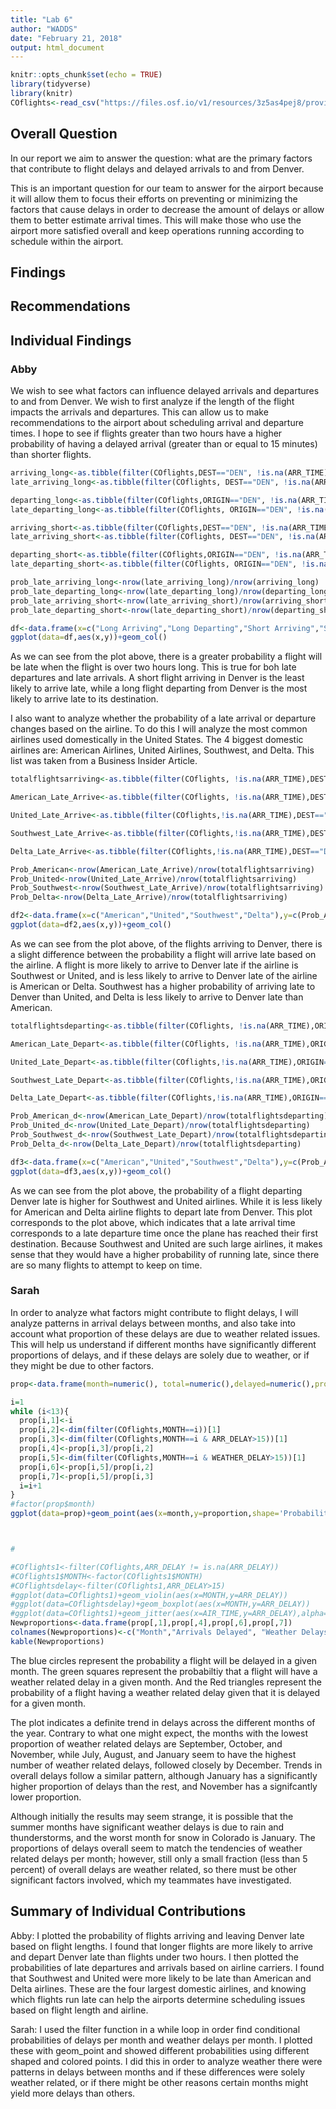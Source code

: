 ---
title: "Lab 6"
author: "WADDS"
date: "February 21, 2018"
output: html_document
---

```{r setup, include=FALSE}
knitr::opts_chunk$set(echo = TRUE)
library(tidyverse)
library(knitr)
COflights<-read_csv("https://files.osf.io/v1/resources/3z5as4pej8/providers/osfstorage/5a8ca28f57103100104584db")
```

## Overall Question

In our report we aim to answer the question: what are the primary factors that contribute to flight delays and delayed arrivals to and from Denver.

This is an important question for our team to answer for the airport because it will allow them to focus their efforts on preventing or minimizing the factors that cause delays in order to decrease the amount of delays or allow them to better estimate arrival times. This will make those who use the airport more satisfied overall and keep operations running according to schedule within the airport.

## Findings

## Recommendations

## Individual Findings

### Abby
We wish to see what factors can influence delayed arrivals and departures to and from Denver. We wish to first analyze if the length of the flight impacts the arrivals and departures. This can allow us to make recommendations to the airport about scheduling arrival and departure times. I hope to see if flights greater than two hours have a higher probability of having a delayed arrival (greater than or equal to 15 minutes) than shorter flights.

```{r Abby1, echo=FALSE}
arriving_long<-as.tibble(filter(COflights,DEST=="DEN", !is.na(ARR_TIME), AIR_TIME>=120))
late_arriving_long<-as.tibble(filter(COflights, DEST=="DEN", !is.na(ARR_TIME), AIR_TIME>=120, ARR_DELAY>=15))

departing_long<-as.tibble(filter(COflights,ORIGIN=="DEN", !is.na(ARR_TIME), AIR_TIME>=120))
late_departing_long<-as.tibble(filter(COflights, ORIGIN=="DEN", !is.na(ARR_TIME), AIR_TIME>=120, DEP_DELAY>=15))

arriving_short<-as.tibble(filter(COflights,DEST=="DEN", !is.na(ARR_TIME), AIR_TIME<120))
late_arriving_short<-as.tibble(filter(COflights, DEST=="DEN", !is.na(ARR_TIME), AIR_TIME<120, ARR_DELAY>=15))

departing_short<-as.tibble(filter(COflights,ORIGIN=="DEN", !is.na(ARR_TIME), AIR_TIME<120))
late_departing_short<-as.tibble(filter(COflights, ORIGIN=="DEN", !is.na(ARR_TIME), AIR_TIME<120, DEP_DELAY>=15))

prob_late_arriving_long<-nrow(late_arriving_long)/nrow(arriving_long)
prob_late_departing_long<-nrow(late_departing_long)/nrow(departing_long)
prob_late_arriving_short<-nrow(late_arriving_short)/nrow(arriving_short)
prob_late_departing_short<-nrow(late_departing_short)/nrow(departing_short)

df<-data.frame(x=c("Long Arriving","Long Departing","Short Arriving","Short Departing"),y=c(0.1754298,0.2136266,0.1447172,0.1662359))
ggplot(data=df,aes(x,y))+geom_col()
```

As we can see from the plot above, there is a greater probability a flight will be late when the flight is over two hours long. This is true for boh late departures and late arrivals. A short flight arriving in Denver is the least likely to arrive late, while a long flight departing from Denver is the most likely to arrive late to its destination. 

I also want to analyze whether the probability of a late arrival or departure changes based on the airline. To do this I will analyze the most common airlines used domestically in the United States. The 4 biggest domestic airlines are: American Airlines, United Airlines, Southwest, and Delta. This list was taken from a Business Insider Article.

```{r Abby2}
totalflightsarriving<-as.tibble(filter(COflights, !is.na(ARR_TIME),DEST=="DEN"))

American_Late_Arrive<-as.tibble(filter(COflights, !is.na(ARR_TIME),DEST=="DEN",ARR_DELAY>=15,CARRIER=="AA"))

United_Late_Arrive<-as.tibble(filter(COflights,!is.na(ARR_TIME),DEST=="DEN",ARR_DELAY>=15,CARRIER=="UA"))

Southwest_Late_Arrive<-as.tibble(filter(COflights,!is.na(ARR_TIME),DEST=="DEN",ARR_DELAY>=15, CARRIER=="WN"))

Delta_Late_Arrive<-as.tibble(filter(COflights,!is.na(ARR_TIME),DEST=="DEN",ARR_DELAY>=15,CARRIER=="DL"))

Prob_American<-nrow(American_Late_Arrive)/nrow(totalflightsarriving)
Prob_United<-nrow(United_Late_Arrive)/nrow(totalflightsarriving)
Prob_Southwest<-nrow(Southwest_Late_Arrive)/nrow(totalflightsarriving)
Prob_Delta<-nrow(Delta_Late_Arrive)/nrow(totalflightsarriving)

df2<-data.frame(x=c("American","United","Southwest","Delta"),y=c(Prob_American,Prob_United,Prob_Southwest,Prob_Delta))
ggplot(data=df2,aes(x,y))+geom_col()
```

As we can see from the plot above, of the flights arriving to Denver, there is a slight difference between the probability a flight will arrive late based on the airline. A flight is more likely to arrive to Denver late if the airline is Southwest or United, and is less likely to arrive to Denver late of the airline is American or Delta. Southwest has a higher probability of arriving late to Denver than United, and Delta is less likely to arrive to Denver late than American.

```{r Abby 3}
totalflightsdeparting<-as.tibble(filter(COflights, !is.na(ARR_TIME),ORIGIN=="DEN"))

American_Late_Depart<-as.tibble(filter(COflights, !is.na(ARR_TIME),ORIGIN=="DEN",DEP_DELAY>=15,CARRIER=="AA"))

United_Late_Depart<-as.tibble(filter(COflights,!is.na(ARR_TIME),ORIGIN=="DEN",DEP_DELAY>=15,CARRIER=="UA"))

Southwest_Late_Depart<-as.tibble(filter(COflights,!is.na(ARR_TIME),ORIGIN=="DEN",DEP_DELAY>=15, CARRIER=="WN"))

Delta_Late_Depart<-as.tibble(filter(COflights,!is.na(ARR_TIME),ORIGIN=="DEN",DEP_DELAY>=15,CARRIER=="DL"))

Prob_American_d<-nrow(American_Late_Depart)/nrow(totalflightsdeparting)
Prob_United_d<-nrow(United_Late_Depart)/nrow(totalflightsdeparting)
Prob_Southwest_d<-nrow(Southwest_Late_Depart)/nrow(totalflightsdeparting)
Prob_Delta_d<-nrow(Delta_Late_Depart)/nrow(totalflightsdeparting)

df3<-data.frame(x=c("American","United","Southwest","Delta"),y=c(Prob_American_d,Prob_United_d,Prob_Southwest_d,Prob_Delta_d))
ggplot(data=df3,aes(x,y))+geom_col()
```
As we can see from the plot above, the probability of a flight departing Denver late is higher for Southwest and United airlines. While it is less likely for American and Delta airline flights to depart late from Denver. This plot corresponds to the plot above, which indicates that a late arrival time corresponds to a late departure time once the plane has reached their first destination. Because Southwest and United are such large airlines, it makes sense that they would have a higher probability of running late, since there are so many flights to attempt to keep on time. 

### Sarah

In order to analyze what factors might contribute to flight delays, I will analyze patterns in arrival delays between months, and also take into account what proportion of these delays are due to weather related issues. This will help us understand if different months have significantly different proportions of delays, and if these delays are solely due to weather, or if they might be due to other factors. 

``` {r sarah1, echo=FALSE}

prop<-data.frame(month=numeric(), total=numeric(),delayed=numeric(),proportion=numeric(),weatherdelayed=numeric(),propweather=numeric(),propweathergivendelay=numeric())

i=1
while (i<13){
  prop[i,1]<-i
  prop[i,2]<-dim(filter(COflights,MONTH==i))[1]
  prop[i,3]<-dim(filter(COflights,MONTH==i & ARR_DELAY>15))[1]
  prop[i,4]<-prop[i,3]/prop[i,2]
  prop[i,5]<-dim(filter(COflights,MONTH==i & WEATHER_DELAY>15))[1]
  prop[i,6]<-prop[i,5]/prop[i,2]
  prop[i,7]<-prop[i,5]/prop[i,3]
  i=i+1
}
#factor(prop$month)
ggplot(data=prop)+geom_point(aes(x=month,y=proportion,shape='Probability of Delays per Month'),color="blue")+geom_point(aes(x=month,y=propweather,shape='Probability of Weather Delays per Month'),color="green")+geom_point(aes(x=month,y=propweathergivendelay,shape='Probability of Weather Delays Given Delays per Month'),color="red")



# 

#COflights1<-filter(COflights,ARR_DELAY != is.na(ARR_DELAY))
#COflights1$MONTH<-factor(COflights1$MONTH)
#COflightsdelay<-filter(COflights1,ARR_DELAY>15)
#ggplot(data=COflights1)+geom_violin(aes(x=MONTH,y=ARR_DELAY))
#ggplot(data=COflightsdelay)+geom_boxplot(aes(x=MONTH,y=ARR_DELAY))
#ggplot(data=COflights1)+geom_jitter(aes(x=AIR_TIME,y=ARR_DELAY),alpha=0.1)
Newproportions<-data.frame(prop[,1],prop[,4],prop[,6],prop[,7])
colnames(Newproportions)<-c("Month","Arrivals Delayed", "Weather Delays", "Weather Delays Given Delayed")
kable(Newproportions)

```

The blue circles represent the probability a flight will be delayed in a given month. The green squares represent the probabiltiy that a flight will have a weather related delay in a given month. And the Red triangles represent the probability of a flight having a weather related delay given that it is delayed for a given month. 

The plot indicates a definite trend in delays across the different months of the year. Contrary to what one might expect, the months with the lowest proportion of weather related delays are September, October, and November, while July, August, and January seem to have the highest number of weather related delays, followed closely by December. Trends in overall delays follow a similar pattern, although January has a significantly higher proportion of delays than the rest, and November has a signifcantly lower proportion. 

Although initially the results may seem strange, it is possible that the summer months have significant weather delays is due to rain and thunderstorms, and the worst month for snow in Colorado is January. The proportions of delays overall seem to match the tendencies of weather related delays per month; however, still only a small fraction (less than 5 percent) of overall delays are weather related, so there must be other significant factors involved, which my teammates have investigated.


## Summary of Individual Contributions

Abby: I plotted the probability of flights arriving and leaving Denver late based on flight lengths. I found that longer flights are more likely to arrive and depart Denver late than flights under two hours. I then plotted the probabilities of late departures and arrivals based on airline carriers. I found that Southwest and United were more likely to be late than American and Delta airlines. These are the four largest domestic airlines, and knowing which flights run late can help the airports determine scheduling issues based on flight length and airline. 

Sarah: I used the filter function in a while loop in order find conditional probabilities of delays per month and weather delays per month. I plotted these with geom_point and showed different probabilities using different shaped and colored points. I did this in order to analyze weather there were patterns in delays between months and if these differences were solely weather related, or if there might be other reasons certain months might yield more delays than others. 
